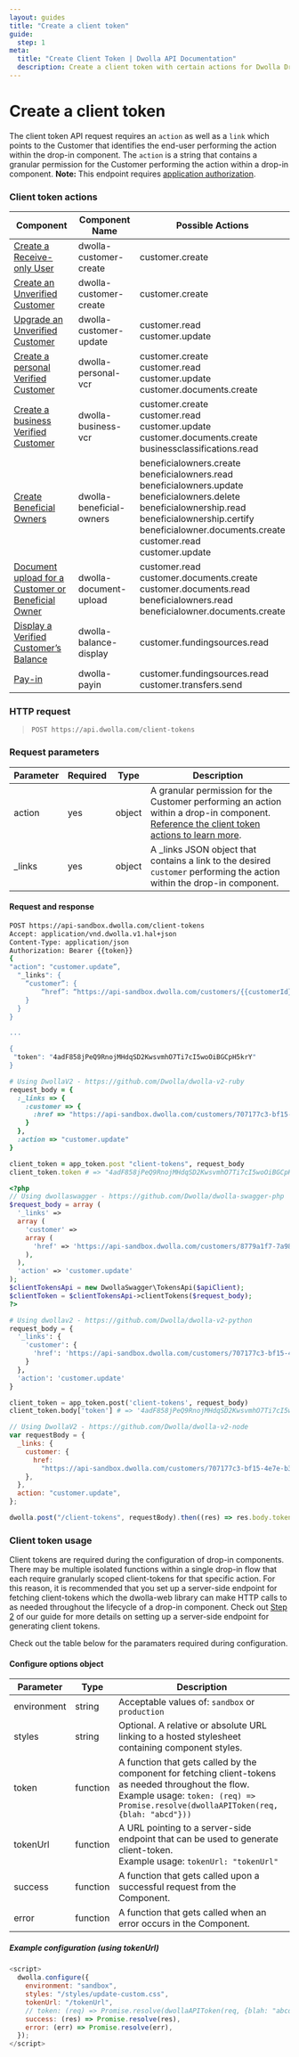```yaml
---
layout: guides
title: "Create a client token"
guide:
  step: 1
meta:
  title: "Create Client Token | Dwolla API Documentation"
  description: Create a client token with certain actions for Dwolla Drop-in components.
---
```



# Create a client token

The client token API request requires an `action` as well as a `link` which points to the Customer that identifies the end-user performing the action within the drop-in component. The `action` is a string that contains a granular permission for the Customer performing the action within a drop-in component. **Note:** This endpoint requires [application authorization](https://developers.dwolla.com/api-reference/authorization/application-authorization).

### Client token actions

| Component                                                                                                                            | Component Name           | Possible Actions                                                                                                                                                                                                                                                          |
| ------------------------------------------------------------------------------------------------------------------------------------ | ------------------------ | ------------------------------------------------------------------------------------------------------------------------------------------------------------------------------------------------------------------------------------------------------------------------- |
| [Create a Receive-only User](/concepts/drop-in-components#create-a-receive-only-user)                                                | dwolla-customer-create   | customer.create                                                                                                                                                                                                                                                           |
| [Create an Unverified Customer](/concepts/drop-in-components#create-an-unverified-customer)                                          | dwolla-customer-create   | customer.create                                                                                                                                                                                                                                                           |
| [Upgrade an Unverified Customer](/concepts/drop-in-components#upgrade-an-unverified-customer)                                        | dwolla-customer-update   | customer.read <br /> customer.update                                                                                                                                                                                                                                      |
| [Create a personal Verified Customer](https://developers.dwolla.com/concepts/drop-in-components#create-a-personal-verified-customer) | dwolla-personal-vcr      | customer.create <br /> customer.read <br /> customer.update <br /> customer.documents.create                                                                                                                                                                              |
| [Create a business Verified Customer](/concepts/drop-in-components#create-a-business-verified-customer)                              | dwolla-business-vcr      | customer.create <br /> customer.read <br /> customer.update <br /> customer.documents.create <br /> businessclassifications.read                                                                                                                                          |
| [Create Beneficial Owners](/concepts/drop-in-components#create-beneficial-owners)                                                    | dwolla-beneficial-owners | beneficialowners.create <br /> beneficialowners.read <br /> beneficialowners.update <br /> beneficialowners.delete <br /> beneficialownership.read <br /> beneficialownership.certify <br /> beneficialowner.documents.create <br /> customer.read <br /> customer.update |
| [Document upload for a Customer or Beneficial Owner](/concepts/drop-in-components#document-upload)                                   | dwolla-document-upload   | customer.read <br /> customer.documents.create <br />customer.documents.read <br /> beneficialowners.read <br /> beneficialowner.documents.create                                                                                                                         |
| [Display a Verified Customer’s Balance](/concepts/drop-in-components#display-a-verified-customers-balance)                           | dwolla-balance-display   | customer.fundingsources.read                                                                                                                                                                                                                                              |
| [Pay-in](/concepts/drop-in-components#pay-in)                                                                                        | dwolla-payin             | customer.fundingsources.read <br /> customer.transfers.send                                                                                                                                                                                                               |

### HTTP request

> `POST https://api.dwolla.com/client-tokens`

### Request parameters

| Parameter | Required | Type   | Description                                                                                                                                                                                                                                          |
| --------- | -------- | ------ | ---------------------------------------------------------------------------------------------------------------------------------------------------------------------------------------------------------------------------------------------------- |
| action    | yes      | object | A granular permission for the Customer performing an action within a drop-in component. [Reference the client token actions to learn more](https://developers.dwolla.com/api-reference/drop-in-components/create-client-token#client-token-actions). |
| \_links   | yes      | object | A \_links JSON object that contains a link to the desired `customer` performing the action within the drop-in component.                                                                                                                             |

#### Request and response

```bash
POST https://api-sandbox.dwolla.com/client-tokens
Accept: application/vnd.dwolla.v1.hal+json
Content-Type: application/json
Authorization: Bearer {{token}}
{
"action": "customer.update”,
  "_links": {
    “customer”: {
        “href”: “https://api-sandbox.dwolla.com/customers/{{customerId}}”
    }
  }
}

...

{
 "token": "4adF858jPeQ9RnojMHdqSD2KwsvmhO7Ti7cI5woOiBGCpH5krY"
}
```

```ruby
# Using DwollaV2 - https://github.com/Dwolla/dwolla-v2-ruby
request_body = {
  :_links => {
    :customer => {
      :href => "https://api-sandbox.dwolla.com/customers/707177c3-bf15-4e7e-b37c-55c3898d9bf4"
    }
  },
  :action => "customer.update"
}

client_token = app_token.post "client-tokens", request_body
client_token.token # => "4adF858jPeQ9RnojMHdqSD2KwsvmhO7Ti7cI5woOiBGCpH5krY"
```

```php
<?php
// Using dwollaswagger - https://github.com/Dwolla/dwolla-swagger-php
$request_body = array (
  '_links' =>
  array (
    'customer' =>
    array (
      'href' => 'https://api-sandbox.dwolla.com/customers/8779a1f7-7a98-4a86-921e-83539f6c895e',
    ),
  ),
  'action' => 'customer.update'
);
$clientTokensApi = new DwollaSwagger\TokensApi($apiClient);
$clientToken = $clientTokensApi->clientTokens($request_body);
?>
```

```python
# Using dwollav2 - https://github.com/Dwolla/dwolla-v2-python
request_body = {
  '_links': {
    'customer': {
      'href': 'https://api-sandbox.dwolla.com/customers/707177c3-bf15-4e7e-b37c-55c3898d9bf4'
    }
  },
  'action': 'customer.update'
}

client_token = app_token.post('client-tokens', request_body)
client_token.body['token'] # => '4adF858jPeQ9RnojMHdqSD2KwsvmhO7Ti7cI5woOiBGCpH5krY'
```

```javascript
// Using DwollaV2 - https://github.com/Dwolla/dwolla-v2-node
var requestBody = {
  _links: {
    customer: {
      href:
        "https://api-sandbox.dwolla.com/customers/707177c3-bf15-4e7e-b37c-55c3898d9bf4",
    },
  },
  action: "customer.update",
};

dwolla.post("/client-tokens", requestBody).then((res) => res.body.token); // => '4adF858jPeQ9RnojMHdqSD2KwsvmhO7Ti7cI5woOiBGCpH5krY'
```

### Client token usage

Client tokens are required during the configuration of drop-in components. There may be multiple isolated functions within a single drop-in flow that each require granularly scoped client-tokens for that specific action. For this reason, it is recommended that you set up a server-side endpoint for fetching client-tokens which the dwolla-web library can make HTTP calls to as needed throughout the lifecycle of a drop-in component. Check out [Step 2](/guides/drop-ins/generate-client-token#step-2-generate-a-client-token) of our guide for more details on setting up a server-side endpoint for generating client tokens.

Check out the table below for the paramaters required during configuration.

#### Configure options object

| Parameter   | Type     | Description                                                                                                                                                                                         |
| ----------- | -------- | --------------------------------------------------------------------------------------------------------------------------------------------------------------------------------------------------- |
| environment | string   | Acceptable values of: `sandbox` or `production`                                                                                                                                                     |
| styles      | string   | Optional. A relative or absolute URL linking to a hosted stylesheet containing component styles.                                                                                                    |
| token       | function | A function that gets called by the component for fetching client-tokens as needed throughout the flow. <br /> Example usage: `token: (req) => Promise.resolve(dwollaAPIToken(req, {blah: "abcd"}))` |
| tokenUrl    | function | A URL pointing to a server-side endpoint that can be used to generate client-token. <br /> Example usage: `tokenUrl: "tokenUrl"`                                                                    |
| success     | function | A function that gets called upon a successful request from the Component.                                                                                                                           |
| error       | function | A function that gets called when an error occurs in the Component.                                                                                                                                  |

##### Example configuration (using tokenUrl)

```javascript
<script>
  dwolla.configure({
    environment: "sandbox",
    styles: "/styles/update-custom.css",
    tokenUrl: "/tokenUrl",
    // token: (req) => Promise.resolve(dwollaAPIToken(req, {blah: "abcd"})),
    success: (res) => Promise.resolve(res),
    error: (err) => Promise.resolve(err),
  });
</script>
```

<InlineCTA
  icon={guideIcon}
  text="Check out this guide for an end-to-end implementation of a Business Verified Customer drop-in component."
  href="/guides/drop-ins/"
/>
